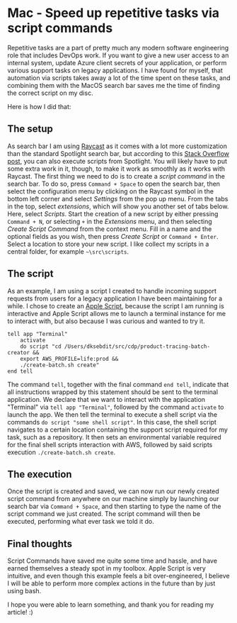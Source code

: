 # Mac - Speed up repetitive tasks via script commands
Repetitive tasks are a part of pretty much any modern software engineering role that includes DevOps work. If you want to give a new user access to an internal system, update Azure client secrets of your application, or perform various support tasks on legacy applications.
I have found for myself, that automation via scripts takes away a lot of the time spent on these tasks, and combining them with the MacOS search bar saves me the time of finding the correct script on my disc.

Here is how I did that:
## The setup
As search bar I am using [Raycast](https://www.raycast.com/) as it comes with a lot more customization than the standard Spotlight search bar, but according to this [Stack Overflow post](https://stackoverflow.com/questions/2877741/how-to-run-a-shell-script-using-spotlight), you can also execute scripts from Spotlight. You will likely have to put some extra work in it, though, to make it work as smoothly as it works with Raycast.
The first thing we need to do is to create a _script command_ in the search bar. To do so, press `Command + Space` to open the search bar, then select the configuration menu by clicking on the Raycast symbol in the bottom left corner and select _Settings_ from the pop up menu.
From the tabs in the top, select _extensions_, which will show you another set of tabs below. Here, select _Scripts_.
Start the creation of a new script by either pressing `Command + N`, or selecting `+` in the _Extensions_ menu, and then selecting _Create Script Command_ from the context menu.
Fill in a name and the optional fields as you wish, then press _Create Script_ or `Command + Enter`.
Select a location to store your new script. I like collect my scripts in a central folder, for example `~\src\scripts`.
## The script
As an example, I am using a script I created to handle incoming support requests from users for a legacy application I have been maintaining for a while.
I chose to create an [Apple Script](https://developer.apple.com/library/archive/documentation/AppleScript/Conceptual/AppleScriptLangGuide/introduction/ASLR_intro.html), because the script I am running is interactive and Apple Script allows me to launch a terminal instance for me to interact with, but also because I was curious and wanted to try it.
```shell
tell app "Terminal"
    activate
    do script "cd /Users/dksebdit/src/cdp/product-tracing-batch-creator &&
    export AWS_PROFILE=life:prod &&
    ./create-batch.sh create"
end tell
```
The command `tell`, together with the final command `end tell`, indicate that all instructions wrapped by this statement should be sent to the terminal application.
We declare that we want to interact with the application "Terminal" via `tell app "Terminal"`, followed by the command `activate` to launch the app.
We then tell the terminal to execute a shell script via the commands `do script "some shell script"`.
In this case, the shell script navigates to a certain location containing the support script required for my task, such as a repository. It then sets an environmental variable required for the final shell scripts interaction with AWS, followed by said scripts execution `./create-batch.sh create`. 
## The execution
Once the script is created and saved, we can now run our newly created script command from anywhere on our machine simply by launching our search bar via `Command + Space`, and then starting to type the name of the script command we just created. The script command will then be executed, performing what ever task we told it do.
## Final thoughts
Script Commands have saved me quite some time and hassle, and have earned themselves a steady spot in my toolbox. Apple Script is very intuitive, and even though this example feels a bit over-engineered, I believe I will be able to perform more complex actions in the future than by just using bash.

I hope you were able to learn something, and thank you for reading my article! :)
